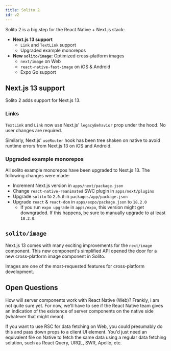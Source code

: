 ```yaml
---
title: Solito 2
id: v2
---
```


Solito 2 is a big step for the React Native + Next.js stack:

- **Next.js 13 support**
  - `Link` and `TextLink` support
  - Upgraded example monorepos
- **New `solito/image`:** Optimized cross-platform images
  - `next/image` on Web
  - `react-native-fast-image` on iOS & Android
  - Expo Go support

## Next.js 13 support

Solito 2 adds support for Next.js 13.

### Links

`TextLink` and `Link` now use Next.js' `legacyBehavior` prop under the hood. No user changes are required.

Similarly, Next.js' `useRouter` hook has been tree shaken on native to avoid runtime errors from Next.js 13 on iOS and Android.

### Upgraded example monorepos

All solito example monorepos have been upgraded to Next.js 13. The following changes were made:

- Increment Next.js version in `apps/next/package.json`
- Change `react-native-reanimated` SWC plugin in `apps/next/plugins`
- Upgrade `solito` to `2.0.0` in `packages/app/package.json`
- Upgrade `react` & `react-dom` in `apps/expo/package.json` to `18.2.0`
  - If you run `expo upgrade` in `apps/expo`, this version might get downgraded. If this happens, be sure to manually upgrade to at least `18.2.0`.

## `solito/image`

Next.js 13 comes with many exciting improvements for the `next/image` component. This new component's simplified API opened the door for a new cross-platform image component in Solito.

Images are one of the most-requested features for cross-platform development.

## Open Questions

How will server components work with React Native (Web)? Frankly, I am not quite sure yet. For now, we'll have to see if the React Native team gives an indication of the existence of server components on the native side (whatever that might mean).

If you want to use RSC for data fetching on Web, you could presumably do this and pass down props to a client UI element. You'd just need an equivalent file on Native to fetch the same data using a regular data fetching solution, such as React Query, URQL, SWR, Apollo, etc.
